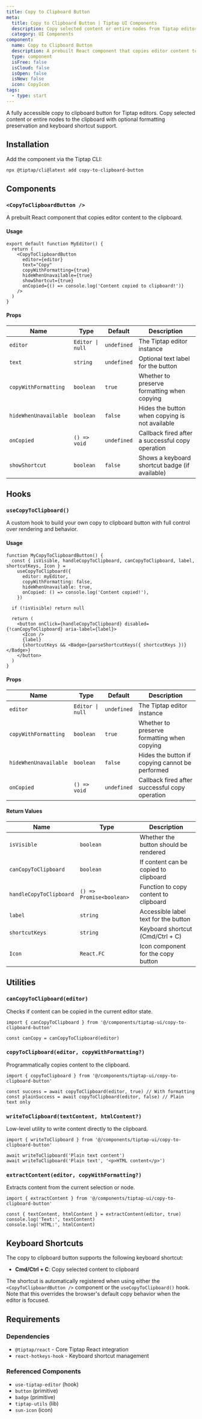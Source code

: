 ```yaml
---
title: Copy to Clipboard Button
meta:
  title: Copy to Clipboard Button | Tiptap UI Components
  description: Copy selected content or entire nodes from Tiptap editors to clipboard with formatting preservation, keyboard shortcuts, and accessibility support.
  category: UI Components
component:
  name: Copy to Clipboard Button
  description: A prebuilt React component that copies editor content to the clipboard.
  type: component
  isFree: false
  isCloud: false
  isOpen: false
  isNew: false
  icon: CopyIcon
tags:
  - type: start
---
```



A fully accessible copy to clipboard button for Tiptap editors. Copy selected content or entire nodes to the clipboard with optional formatting preservation and keyboard shortcut support.

<CodeDemo
  isScrollable
  src="https://template.tiptap.dev/preview/tiptap-ui/copy-to-clipboard-button"
/>

## Installation

Add the component via the Tiptap CLI:

```bash
npx @tiptap/cli@latest add copy-to-clipboard-button
```

## Components

### `<CopyToClipboardButton />`

A prebuilt React component that copies editor content to the clipboard.

#### Usage

```tsx
export default function MyEditor() {
  return (
    <CopyToClipboardButton
      editor={editor}
      text="Copy"
      copyWithFormatting={true}
      hideWhenUnavailable={true}
      showShortcut={true}
      onCopied={() => console.log('Content copied to clipboard!')}
    />
  )
}
```

#### Props

| Name                  | Type             | Default     | Description                                      |
| --------------------- | ---------------- | ----------- | ------------------------------------------------ |
| `editor`              | `Editor \| null` | `undefined` | The Tiptap editor instance                       |
| `text`                | `string`         | `undefined` | Optional text label for the button               |
| `copyWithFormatting`  | `boolean`        | `true`      | Whether to preserve formatting when copying      |
| `hideWhenUnavailable` | `boolean`        | `false`     | Hides the button when copying is not available   |
| `onCopied`            | `() => void`     | `undefined` | Callback fired after a successful copy operation |
| `showShortcut`        | `boolean`        | `false`     | Shows a keyboard shortcut badge (if available)   |

## Hooks

### `useCopyToClipboard()`

A custom hook to build your own copy to clipboard button with full control over rendering and behavior.

#### Usage

```tsx
function MyCopyToClipboardButton() {
  const { isVisible, handleCopyToClipboard, canCopyToClipboard, label, shortcutKeys, Icon } =
    useCopyToClipboard({
      editor: myEditor,
      copyWithFormatting: false,
      hideWhenUnavailable: true,
      onCopied: () => console.log('Content copied!'),
    })

  if (!isVisible) return null

  return (
    <button onClick={handleCopyToClipboard} disabled={!canCopyToClipboard} aria-label={label}>
      <Icon />
      {label}
      {shortcutKeys && <Badge>{parseShortcutKeys({ shortcutKeys })}</Badge>}
    </button>
  )
}
```

#### Props

| Name                  | Type             | Default     | Description                                     |
| --------------------- | ---------------- | ----------- | ----------------------------------------------- |
| `editor`              | `Editor \| null` | `undefined` | The Tiptap editor instance                      |
| `copyWithFormatting`  | `boolean`        | `true`      | Whether to preserve formatting when copying     |
| `hideWhenUnavailable` | `boolean`        | `false`     | Hides the button if copying cannot be performed |
| `onCopied`            | `() => void`     | `undefined` | Callback fired after successful copy operation  |

#### Return Values

| Name                    | Type                     | Description                           |
| ----------------------- | ------------------------ | ------------------------------------- |
| `isVisible`             | `boolean`                | Whether the button should be rendered |
| `canCopyToClipboard`    | `boolean`                | If content can be copied to clipboard |
| `handleCopyToClipboard` | `() => Promise<boolean>` | Function to copy content to clipboard |
| `label`                 | `string`                 | Accessible label text for the button  |
| `shortcutKeys`          | `string`                 | Keyboard shortcut (Cmd/Ctrl + C)      |
| `Icon`                  | `React.FC`               | Icon component for the copy button    |

## Utilities

### `canCopyToClipboard(editor)`

Checks if content can be copied in the current editor state.

```tsx
import { canCopyToClipboard } from '@/components/tiptap-ui/copy-to-clipboard-button'

const canCopy = canCopyToClipboard(editor)
```

### `copyToClipboard(editor, copyWithFormatting?)`

Programmatically copies content to the clipboard.

```tsx
import { copyToClipboard } from '@/components/tiptap-ui/copy-to-clipboard-button'

const success = await copyToClipboard(editor, true) // With formatting
const plainSuccess = await copyToClipboard(editor, false) // Plain text only
```

### `writeToClipboard(textContent, htmlContent?)`

Low-level utility to write content directly to the clipboard.

```tsx
import { writeToClipboard } from '@/components/tiptap-ui/copy-to-clipboard-button'

await writeToClipboard('Plain text content')
await writeToClipboard('Plain text', '<p>HTML content</p>')
```

### `extractContent(editor, copyWithFormatting?)`

Extracts content from the current selection or node.

```tsx
import { extractContent } from '@/components/tiptap-ui/copy-to-clipboard-button'

const { textContent, htmlContent } = extractContent(editor, true)
console.log('Text:', textContent)
console.log('HTML:', htmlContent)
```

## Keyboard Shortcuts

The copy to clipboard button supports the following keyboard shortcut:

- **Cmd/Ctrl + C**: Copy selected content to clipboard

The shortcut is automatically registered when using either the `<CopyToClipboardButton />` component or the `useCopyToClipboard()` hook. Note that this overrides the browser's default copy behavior when the editor is focused.

## Requirements

### Dependencies

- `@tiptap/react` - Core Tiptap React integration
- `react-hotkeys-hook` - Keyboard shortcut management

### Referenced Components

- `use-tiptap-editor` (hook)
- `button` (primitive)
- `badge` (primitive)
- `tiptap-utils` (lib)
- `sun-icon` (icon)
